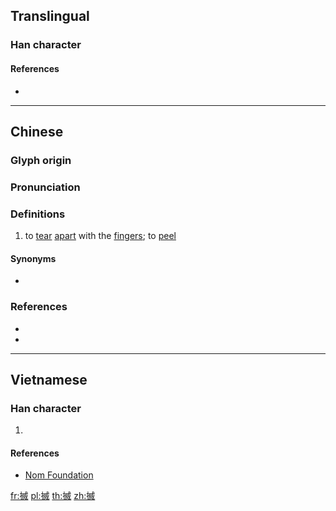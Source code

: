 {{character info/new}}
==Translingual==

===Han character===
{{Han char|rn=64|rad=手|as=10|sn=13|four=53050|canj=QIHF,XQIHF|ids=⿰扌烕}}

====References====
* {{Han ref|kx=0447.160|dkj=12495|dj=0798.100|hdz=31930.090|uh=6423|ud=25635|bh=DDA9|bd=56745}}

----

==Chinese==
{{zh-forms}}

===Glyph origin===
{{Han etym}}

===Pronunciation===
{{zh-pron
|m=miè
|c=mit1,mit6
|m-s=mie3
|mc=y
|oc=y
|cat=v
}}

===Definitions===
{{zh-hanzi}}

# {{lb|zh|Sichuanese|Cantonese}} to [[tear]] [[apart]] with the [[finger]]s; to [[peel]]
#: {{zh-x|搣開|to '''tear''' open|C}}
#: {{zh-x|搣 橙{caang4-2}|to '''peel''' an orange|C}}

{{attention|zh|also classical Chinese?}}

====Synonyms====
* {{qualifier|Mandarin}} {{zh-l|撕}}

===References===
* {{R:twedu|B01371}}
* {{R:yue:mfccd}}

----

==Vietnamese==

===Han character===
{{vi-hantu|rs=手10|[[dạt]], [[giạt]]}}

# {{defn|lang=vi|sort=手10}}

====References====
* [http://nomfoundation.org/common/nom_details.php?codepoint=6423 Nom Foundation]

[[fr:搣]]
[[pl:搣]]
[[th:搣]]
[[zh:搣]]